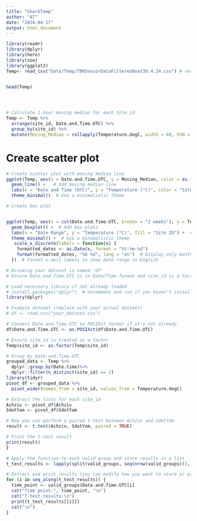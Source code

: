 ---
title: "SharkTemp"
author: "AT"
date: "2024-04-17"
output: html_document
---

```{r setup, include=FALSE}
library(readr)
library(dplyr)
library(here)
library(zoo)
library(ggplot2)
Temp<- read_csv("Data/Temp/TBRSensorDataFilteredAnat30.4.24.csv") # receiver temperature data of this producer and model https://www.thelmabiotel.com/receivers/tbr-700/


head(Temp)




# Calculate 1-hour moving median for each Site_id
Temp <- Temp %>%
  arrange(site_id, Date.and.Time.UTC) %>%
  group_by(site_id) %>%
  mutate(Moving_Median = rollapply(Temperature.degC, width = 60, FUN = median, align = "right", fill = NA))


```

# Create scatter plot


```{r}
# Create scatter plot with moving median line
ggplot(Temp, aes(x = Date.and.Time.UTC, y = Moving_Median, color = as.factor(site_id))) +
  geom_line() +   # Add moving median line
  labs(x = "Date and Time (UTC)", y = "Temperature (°C)", color = "Site ID") +  # Label axes
  theme_minimal()  # Use a minimalistic theme

```
```{r}
# Create box plot


ggplot(Temp, aes(x = cut(Date.and.Time.UTC, breaks = "2 weeks"), y = Temperature.degC, fill = as.factor(site_id))) +
  geom_boxplot() +  # Add box plots
  labs(x = "Date Range", y = "Temperature (°C)", fill = "Site ID") +  # Label axes and legend
  theme_minimal() +  # Use a minimalistic theme
   scale_x_discrete(labels = function(x) {
    formatted_dates <- as.Date(x, format = "%Y-%m-%d")
    format(formatted_dates, "%b %d", lang = "en")  # Display only month and day in English
  })  # Format x-axis labels to show date range in English

```
```{r}
# Assuming your dataset is named 'df'
# Ensure Date.and.Time.UTC is in Date/Time format and site_id is a factor

# Load necessary library if not already loaded
# install.packages("dplyr")  # Uncomment and run if you haven't installed dplyr
library(dplyr)

# Example dataset (replace with your actual dataset)
# df <- read.csv("your_dataset.csv")

# Convert Date.and.Time.UTC to POSIXct format if it's not already
df$Date.and.Time.UTC <- as.POSIXct(df$Date.and.Time.UTC)

# Ensure site_id is treated as a factor
Temp$site_id <- as.factor(Temp$site_id)

# Group by Date.and.Time.UTC
grouped_data <- Temp %>%
  dplyr::group_by(Date.time)%>%
  dplyr::filter(n_distinct(site_id) == 2)
library(tidyr)
pivot_df <- grouped_data %>%
  pivot_wider(names_from = site_id, values_from = Temperature.degC)

# Extract the lists for each site_id
Achziv <- pivot_df$Achziv
SdotYam <- pivot_df$SdotYam

# Now you can perform a paired t-test between Achziv and SdotYam
result <- t.test(Achziv, SdotYam, paired = TRUE)

# Print the t-test result
print(result)
}

# Apply the function to each valid group and store results in a list
t_test_results <- lapply(split(valid_groups, seq(nrow(valid_groups))), perform_t_test)

# Extract and print results (you can modify how you want to store or present results)
for (i in seq_along(t_test_results)) {
  time_point <- valid_groups$Date.and.Time.UTC[i]
  cat("Time point:", time_point, "\n")
  cat("T-test results:\n")
  print(t_test_results[[i]])
  cat("\n")
}

```

